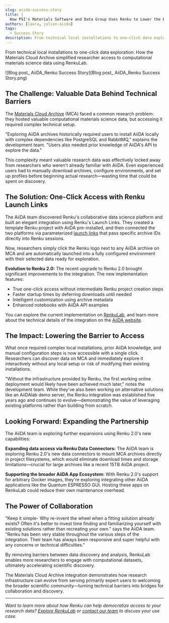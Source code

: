```yaml
---
slug: aiida-success-story
title: |
  How PSI's Materials Software and Data Group Uses Renku to Lower the Barrier to Entry to Data Reuse
authors: [laura, julian-aiida]
tags:
  - Success Story
description: From technical local installations to one-click data exploration
---
```


From technical local installations to one-click data exploration: How the Materials Cloud Archive
simplified researcher access to computational materials science data using RenkuLab.

![Blog post_ AiiDA_Renku Success Story](Blog post_ AiiDA_Renku Success Story.png)

<!-- truncate -->

## The Challenge: Valuable Data Behind Technical Barriers

The [Materials Cloud Archive](https://www.materialscloud.org/home) (MCA) faced a common research
problem: they hosted valuable computational materials science data, but accessing it required
complex technical setup.

"Exploring AiiDA archives historically required users to install AiiDA locally with complex
dependencies like PostgreSQL and RabbitMQ," explains the development team. "Users also needed prior
knowledge of AiiDA's API to explore the data."

This complexity meant valuable research data was effectively locked away from researchers who
weren't already familiar with AiiDA. Even experienced users had to manually download archives,
configure environments, and set up profiles before beginning actual research—wasting time that could
be spent on discovery.

## The Solution: One-Click Access with Renku Launch Links

The AiiDA team discovered Renku's collaborative data science platform and built an elegant
integration using Renku's Launch Links. They created a template Renku project with AiiDA
pre-installed, and then connected the two platforms via parameterized [launch
links](https://blog.renkulab.io/release-2025-05/#share-session-launch-links) that pass specific
archive IDs directly into Renku sessions.

Now, researchers simply click the Renku logo next to any AiiDA archive on MCA and are automatically
launched into a fully configured environment with their selected data ready for exploration.

**Evolution to Renku 2.0:** The recent upgrade to Renku 2.0 brought significant improvements to the
integration. The new implementation features:

- True one-click access without intermediate Renku project creation steps
- Faster startup times by deferring downloads until needed
- Intelligent customization using archive metadata
- Enhanced notebooks with AiiDA API examples

You can explore the current implementation on
[RenkuLab](https://renkulab.io/p/aiida/materials-cloud-archive), and learn more about the technical
details of the integration on the [AiiDA
website](https://www.aiida.net/news/index/category/blog.html).

## The Impact: Lowering the Barrier to Access

What once required complex local installations, prior AiiDA knowledge, and manual configuration
steps is now accessible with a single click. Researchers can discover data on MCA and immediately
explore it interactively without any local setup or risk of modifying their existing installations.

"Without the infrastructure provided by Renku, the first working online deployment would likely have
been achieved much later," notes the development team. While they've also been working on
alternative solutions like an AiiDAlab demo server, the Renku integration was established five years
ago and continues to evolve—demonstrating the value of leveraging existing platforms rather than
building from scratch.

## Looking Forward: Expanding the Partnership

The AiiDA team is exploring further expansions using Renku 2.0's new capabilities:

**Expanding data access via Renku Data Connectors:** The AiiDA team is exploring Renku 2.0's new
data connectors to mount MCA archives directly in project filesystems, which would eliminate
download times and storage limitations—crucial for large archives like a recent 15TB AiiDA project.

**Supporting the broader AiiDA App Ecosystem:** With Renku 2.0's support for arbitrary Docker
images, they're exploring integrating other AiiDA applications like the Quantum ESPRESSO GUI.
Hosting these apps on RenkuLab could reduce their own maintenance overhead.

## The Power of Collaboration

"Keep it simple- Why re-invent the wheel when a fitting solution already exists? Often it's better
to invest time finding and familiarizing yourself with existing solutions rather than recreating
your own." says the AiiDA team. "Renku has been very stable throughout the various steps of the
integration. Their team has always been responsive and super helpful with any concerns or technical
difficulties."

By removing barriers between data discovery and analysis, RenkuLab enables more researchers to
engage with computational datasets, ultimately accelerating scientific discovery.

The Materials Cloud Archive integration demonstrates how research infrastructure can evolve from
serving primarily expert users to welcoming the broader scientific community—turning technical
barriers into bridges for collaboration and discovery.

---

_Want to learn more about how Renku can help democratize access to your research data? [Explore
RenkuLab](https://renkulab.io/) or [contact our
team](https://renku.notion.site/Contact-dd098db288ff433893a4d4d429da99c1) to discuss your use case._
